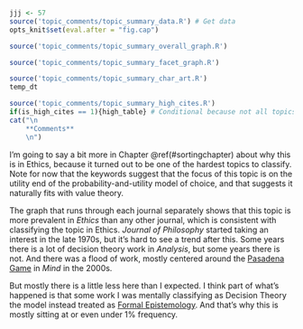 ```r
jjj <- 57
source('topic_comments/topic_summary_data.R') # Get data
opts_knit$set(eval.after = "fig.cap")
```

```r
source('topic_comments/topic_summary_overall_graph.R')
```

```r

source('topic_comments/topic_summary_facet_graph.R')
```

```r

source('topic_comments/topic_summary_char_art.R')
temp_dt
```

```r
source('topic_comments/topic_summary_high_cites.R')
if(is_high_cites == 1){high_table} # Conditional because not all topics have high cites
cat("\n
	**Comments**
	\n")
```

I'm going to say a bit more in Chapter \@ref(#sortingchapter) about why this is in Ethics, because it turned out to be one of the hardest topics to classify. Note for now that the keywords suggest that the focus of this topic is on the utility end of the probability-and-utility model of choice, and that suggests it naturally fits with value theory.

The graph that runs through each journal separately shows that this topic is more prevalent in _Ethics_ than any other journal, which is consistent with classifying the topic in Ethics. _Journal of Philosophy_ started taking an interest in the late 1970s, but it's hard to see a trend after this. Some years there is a lot of decision theory work in _Analysis_, but some years there is not. And there was a flood of work, mostly centered around the [Pasadena Game](https://philpapers.org/rec/NOVVE) in _Mind_ in the 2000s. 

But mostly there is a little less here than I expected. I think part of what's happened is that some work I was mentally classifying as Decision Theory the model instead treated as [Formal Epistemology](#topic84). And that's why this is mostly sitting at or even under 1% frequency.
